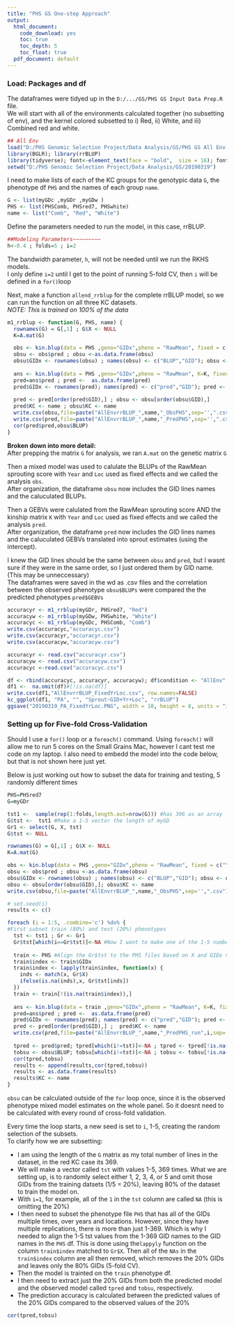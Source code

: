 ---
title: "PHS GS One-step Approach"
output:
  html_document:
    code_download: yes
    toc: true
    toc_depth: 5
    toc_float: true
  pdf_document: default
---

### Load: Packages and df  
The dataframes were tidyed up in the `D:/.../GS/PHS GS Input Data Prep.R` file.  
We will start with all of the environments calculated together (no subsetting of env), and the kernel colored subsetted to i) Red, ii) White, and iii) Combined red and white.  
```{R message=FALSE, warning=FALSE}
## All Env
load("D:/PHS Genomic Selection Project/Data Analysis/GS/PHS GS All Env myYs myGDs.RData")
library(BGLR); library(rrBLUP)
library(tidyverse); font<-element_text(face = "bold",  size = 16); font2<-element_text(size = 16)
setwd("D:/PHS Genomic Selection Project/Data Analysis/GS/20190319")
```
I need to make lists of each of the KC groups for the genotypic data `G`, the phenotype df `PHS` and the names of each group `name`.  

```{r}
G <- list(myGDc ,myGDr ,myGDw ) 
PHS <- list(PHSComb, PHSred7, PHSwhite)
name <- list("Comb", "Red", "White")
```

Define the parameters needed to run the model, in this case, rrBLUP.
```{r}
##Modeling Parameters~~~~~~~~~
h<-0.4 ; folds=5 ; i=2 
``` 
The bandwidth parameter, `h`, will not be needed until we run the RKHS models.  
I only define `i=2` until I get to the point of running 5-fold CV, then `i` will be defined in a `for()`loop  

Next, make a function `allend_rrblup` for the complete rrBLUP model, so we can run the function on all three KC datasets.  
*NOTE: This is trained on 100% of the data*  
```{r}
m1_rrblup <- function(G, PHS, name) {
  rownames(G) = G[,1] ; G$X <- NULL
  K=A.mat(G)

  obs <- kin.blup(data = PHS ,geno="GIDx",pheno = "RawMean", fixed = c("Year","Loc"))
  obsu <- obs$pred ; obsu <-as.data.frame(obsu)
  obsu$GIDx <- rownames(obsu) ; names(obsu) <- c("BLUP","GID"); obsu <- obsu[c("GID","BLUP") ]
  
  ans <- kin.blup(data = PHS ,geno="GIDx",pheno = "RawMean", K=K, fixed = c("Year","Loc"))
  pred=ans$pred ; pred <-  as.data.frame(pred)
  pred$GIDx <- rownames(pred); names(pred) <- c("pred","GID"); pred <- pred[c("GID","pred") ]
  
  pred <- pred[order(pred$GID),] ; obsu <- obsu[order(obsu$GID),]
  pred$KC <- name ; obsu$KC <- name
  write.csv(obsu,file=paste("AllEnvrrBLUP_",name,"_ObsPHS",sep='',".csv"), row.names=FALSE)
  write.csv(pred,file=paste("AllEnvrrBLUP_",name,"_PredPHS",sep='',".csv"), row.names=FALSE)
  cor(pred$pred,obsu$BLUP)
}
```
**Broken down into more detail:**  
After prepping the matrix `G` for analysis, we ran `A.mat` on the genetic matrix `G`  

Then a mixed model was used to calulate the BLUPs of the RawMean sprouting score with `Year` and `Loc` used as fixed effects and we called the analysis `obs`.  
After organization, the dataframe `obsu` now includes the GID lines names and the caluculated BLUPs.  

Then a GEBVs were calulated from the RawMean sprouting score AND the kinship matrix `K` with `Year` and `Loc` used as fixed effects and we called the analysis `pred`.  
After organization, the dataframe `pred` now includes the GID lines names and the caluculated GEBVs translated into sprout estimates (using the intercept).   

I knew the GID lines should be the same between `obsu` and `pred`, but I wasnt sure if they were in the same order, so I just ordered them by GID name. (This may be unneccessary)  
The dataframes were saved in the wd as .csv files and the correlation between the observed phenotype `obsu$BLUPs` were compared the the predicted phenotypes `pred$GEBVs`  

```{r eval=FALSE}
accuracyr <- m1_rrblup(myGDr, PHSred7, "Red")
accuracyw <- m1_rrblup(myGDw, PHSwhite, "White")
accuracyc <- m1_rrblup(myGDc, PHSComb, "Comb")
write.csv(accuracyc,"accuracyc.csv")
write.csv(accuracyr,"accuracyr.csv")
write.csv(accuracyw,"accuracyw.csv")

accuracyr <- read.csv("accuracyr.csv")
accuracyw <- read.csv("accuracyw.csv")
accuracyc <-read.csv("accuracyc.csv")

df <- rbind(accuracyc, accuracyr, accuracyw); df$condition <- "AllEnv"
df1 <-  na.omit(df)#[!is.na(df)]
write.csv(df1,"AllEnvrrBLUP_FixedYrLoc.csv", row.names=FALSE)
kc_ggplot(df1, "PA", "", "Sprout~GID+Yr+Loc", "rrBLUP") 
ggsave("20190319_PA_FixedYrLoc.PNG", width = 10, height = 8, units = "in")

```


### Setting up for Five-fold Cross-Validation 
Should I use a `for()` loop or a `foreach()` command. Using `foreach()` will allow me to run 5 cores on the Small Grains Mac, however I cant test me code on my laptop. I also need to embedd the model into the code below, but that is not shown here just yet.  

Below is just working out how to subset the data for training and testing, 5 randomly different times
```{r eval=FALSE}
PHS=PHSred7
G=myGDr

tst1 <-  sample(rep(1:folds,length.out=nrow(G))) #has 396 as an array
G$tst <-  tst1 #Make a 1-5 vector the length of myGD
Gr1 <- select(G, X, tst)
G$tst <- NULL

rownames(G) = G[,1] ; G$X <- NULL
K=A.mat(G)

obs <- kin.blup(data = PHS ,geno="GIDx",pheno = "RawMean", fixed = c("Year","Loc"))
obsu <- obs$pred ; obsu <-as.data.frame(obsu)
obsu$GIDx <- rownames(obsu) ; names(obsu) <- c("BLUP","GID"); obsu <- obsu[c("GID","BLUP") ]
obsu <- obsu[order(obsu$GID),]; obsu$KC <- name
write.csv(obsu,file=paste("AllEnvrrBLUP_",name,"_ObsPHS",sep='',".csv"), row.names=FALSE)

# set.seed(i)
results <- c()

foreach (i = 1:5, .combine='c') %do% {
#First subset train (80%) and test (20%) phenotypes
  tst <- tst1 ; Gr <- Gr1
  Gr$tst[which(i==Gr$tst)]<-NA #Now I want to make one of the 1-5 numbers NA
  
  train <- PHS #Align the Gr$tst to the PHS files based on X and GIDx names, Then omit columns with NA in them (the 20%)
  train$index <- train$GIDx
  train$index <- lapply(train$index, function(x) {
    inds <- match(x, Gr$X)
    ifelse(is.na(inds),x, Gr$tst[inds]) 
  })
  train <- train[!(is.na(train$index)),]
 
  ans <- kin.blup(data = train ,geno="GIDx",pheno = "RawMean", K=K, fixed = c("Year","Loc"))
  pred=ans$pred ; pred <-  as.data.frame(pred)
  pred$GIDx <- rownames(pred); names(pred) <- c("pred","GID"); pred <- pred[c("GID","pred") ]
  pred <- pred[order(pred$GID),] ;  pred$KC <- name 
  write.csv(pred,file=paste("AllEnvrrBLUP_",name,"_PredPHS_run",i,sep='',".csv"), row.names=FALSE)
 
  tpred <- pred$pred; tpred[which(i!=tst)]<-NA ; tpred <- tpred[!is.na(tpred)]
  tobsu <- obsu$BLUP; tobsu[which(i!=tst)]<-NA ; tobsu <- tobsu[!is.na(tobsu)]
  cor(tpred,tobsu)  
  results <- append(results,cor(tpred,tobsu))
  results <- as.data.frame(results)
  results$KC <- name 
}

``` 
`obsu` can be calculated outside of the `for` loop once, since it is the observed phenotype mixed model estimates on the whole panel. So it doesnt need to be calculated with every round of cross-fold validation.  

Every time the loop starts, a new seed is set to `i`, 1-5, creating the random selection of the subsets.  
To clarify how we are subsetting:  

- I am using the length of the `G` matrix as my total number of lines in the dataset, in the red KC case its 369.   
- We will make a vector called `tst` with values 1-5, 369 times. What we are setting up, is to randomly select either 1, 2, 3, 4, or 5 and omit those GIDs from the training datsets (1/5 = 20%), leaving 80% of the dataset to train the model on.     
- With `i=1`, for example, all of the `1` in the `tst` column are called `NA` (this is omitting the 20%)  
- I then need to  subset the phenotype file `PHS` that has all of the GIDs multiple times, over years and locations. However, since they have multiple replications, there is more than just 1-369. Which is why I needed to align the 1-5 tst values from the 1-369 GID names to the GID names in the `PHS` df. This is done using the`lappyly` function on the column `train$index` matched to `Gr$X`. Then all of the `NAs` in the `train$index` column are all then removed, which removes the 20% GIDs and leaves only the 80% GIDs (5-fold CV).  
- Then the model is trainted on the `train` phenotype df.  
- I then need to extract just the 20% GIDs from both the predicted model and the observed model called `tpred` and `tobsu`, respectively. 
- The prediction accuracy is calculated between the predicted values of the 20% GIDs compared to the observed values of the 20% 

```{r eval=FALSE}
cor(tpred,tobsu)  
```
